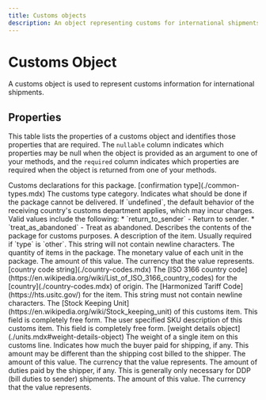 ```yaml
---
title: Customs objects
description: An object representing customs for international shipments.
---
```


Customs Object
===============================================
A customs object is used to represent customs information for international shipments.


Properties
--------------------------------

This table lists the properties of a customs object and identifies those properties that are required. The `nullable`
column indicates which properties may be null when the object is provided as an argument to one of your methods, and the `required`
column indicates which properties are required when the object is returned from one of your methods.


<Reference>

  <Field name="customs" type="object" nullable={false}>
    <Description>
      Customs declarations for this package.
    </Description>
  </Field>

  <Field name="customs.contents" nullable={true}>
    <Type>
      [confirmation type](./common-types.mdx)
    </Type>
    <Description>
      The customs type category.
    </Description>
  </Field>

  <Field name="customs.non_delivery" type="string" nullable={true}>
    <Description>
      Indicates what should be done if the package cannot be delivered. If `undefined`, the default behavior
      of the receiving country's customs department applies, which may incur charges.
      Valid values include the following:
        * `return_to_sender` - Return to sender.
        * `treat_as_abandoned` - Treat as abandoned.
    </Description>
  </Field>

  <Field name="customs.customs_items[]" type="object[]" nullable={false}>
    <Description>
      Describes the contents of the package for customs purposes.
    </Description>
  </Field>

  <Field name="customs.customs_items[].description" type="string" nullable={true}>
    <Description> 
      A description of the item. Usually required if `type` is `other`. This string will not contain newline characters.
    </Description>
  </Field>

  <Field name="customs.customs_items[].quantity" type="number" nullable={true}>
    <Description>
      The quantity of items in the package.
    </Description>
  </Field>

  <Field name="customs.customs_items[].value" type="object" nullable={false}>
    <Description>
      The monetary value of each unit in the package.
    </Description>
  </Field>

  <Field name="customs.customs_items[].value.amount" type="number" nullable={false}>
    <Description>
      The amount of this value.
    </Description>
  </Field>

  <Field name="customs.customs_items[].value.currency" type="string" nullable={false}>
    <Description>
      The currency that the value represents.
    </Description>
  </Field>

  <Field name="customs.customs_items[].country_of_origin" nullable={true}>
    <Type>
      [country code string](./country-codes.mdx)
    </Type>
    <Description>
      The [ISO 3166 country code](https://en.wikipedia.org/wiki/List_of_ISO_3166_country_codes) for the [country](./country-codes.mdx) of origin.
    </Description>
  </Field>

  <Field name="customs.customs_items[].harmonized_tariff_code" type="string" nullable={true}>
    <Description>
      The [Harmonized Tariff Code](https://hts.usitc.gov/) for the item. This string must not contain newline characters.
    </Description>
  </Field>

  <Field name="customs.customs_items[].sku" type="string" nullable={true}>
    <Description>
      The [Stock Keeping Unit](https://en.wikipedia.org/wiki/Stock_keeping_unit) of this customs item. This field is completely free form.
    </Description>
  </Field>

  <Field name="customs.customs_items[].sku_description" type="string" nullable={true}>
    <Description>
      The user specified SKU description of this customs item. This field is completely free form.
    </Description>
  </Field>

  <Field name="customs.customs_items[].item_weight" nullable={true}>
    <Type>
      [weight details object](./units.mdx#weight-details-object)
    </Type>
    <Description>
      The weight of a single item on this customs line.
    </Description>
  </Field>

  <Field name="customs.buyer_shipping_amount_paid" type="object" nullable={true}>
    <Description>
      Indicates how much the buyer paid for shipping, if any. This amount may be different than the shipping cost billed to the shipper.
    </Description>
  </Field>

  <Field name="customs.buyer_shipping_amount_paid.amount" type="number" nullable={false}>
    <Description>
      The amount of this value.
    </Description>
  </Field>

  <Field name="customs.buyer_shipping_amount_paid.currency" type="string" nullable={false}>
    <Description>
      The currency that the value represents.
    </Description>
  </Field>

  <Field name="customs.duties_paid" type="object" nullable={true}>
    <Description>
      The amount of duties paid by the shipper, if any. This is generally only necessary for DDP (bill duties to sender) shipments.
    </Description>
  </Field>

  <Field name="customs.duties_paid.value" type="number" nullable={false}>
    <Description>
      The amount of this value.
    </Description>
  </Field>

  <Field name="customs.duties_paid.currency" type="string" nullable={false}>
    <Description>
      The currency that the value represents.
    </Description>
  </Field>

</Reference>

